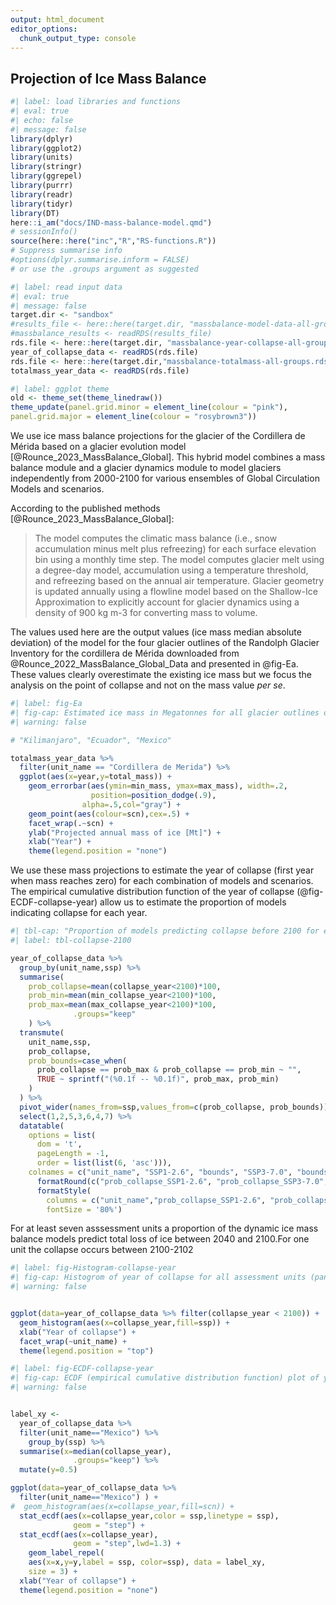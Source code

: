 ```yaml
---
output: html_document
editor_options: 
  chunk_output_type: console
---
```


## Projection of Ice Mass Balance


```r
#| label: load libraries and functions
#| eval: true
#| echo: false
#| message: false
library(dplyr)
library(ggplot2)
library(units)
library(stringr)
library(ggrepel)
library(purrr)
library(readr)
library(tidyr)
library(DT)
here::i_am("docs/IND-mass-balance-model.qmd")
# sessionInfo()
source(here::here("inc","R","RS-functions.R"))
# Suppress summarise info
#options(dplyr.summarise.inform = FALSE)
# or use the .groups argument as suggested
```

```r
#| label: read input data 
#| eval: true
#| message: false
target.dir <- "sandbox"
#results_file <- here::here(target.dir, "massbalance-model-data-all-groups.rds")
#massbalance_results <- readRDS(results_file)
rds.file <- here::here(target.dir, "massbalance-year-collapse-all-groups.rds")
year_of_collapse_data <- readRDS(rds.file)
rds.file <- here::here(target.dir,"massbalance-totalmass-all-groups.rds")
totalmass_year_data <- readRDS(rds.file)
```


```r
#| label: ggplot theme
old <- theme_set(theme_linedraw())
theme_update(panel.grid.minor = element_line(colour = "pink"),
panel.grid.major = element_line(colour = "rosybrown3"))
```

We use ice mass balance projections for the glacier of the Cordillera de Mérida based on a glacier evolution model [@Rounce_2023_MassBalance_Global]. This hybrid model combines a mass balance module and a glacier dynamics module to model glaciers independently from 2000-2100 for various ensembles of Global Circulation Models and scenarios. 

According to the published methods [@Rounce_2023_MassBalance_Global]:

> The model computes the climatic mass balance (i.e., snow accumulation minus melt plus refreezing) for each surface elevation bin using a monthly time step. The model computes glacier melt using a degree-day model, accumulation using a temperature threshold, and refreezing based on the annual air temperature. Glacier geometry is updated annually using a flowline model based on the Shallow-Ice Approximation to explicitly account for glacier dynamics using a density of 900 kg m-3 for converting mass to volume. 

The values used here are the output values (ice mass \pm median absolute deviation) of the model for the four glacier outlines of the Randolph Glacier Inventory for the cordillera de Mérida downloaded from @Rounce_2022_MassBalance_Global_Data and presented in @fig-Ea. These values clearly overestimate the existing ice mass but we focus the analysis on the point of collapse and not on the mass value _per se_.



```r
#| label: fig-Ea
#| fig-cap: Estimated ice mass in Megatonnes for all glacier outlines of the Cordillera de Mérida for each shared socioeconomic pathways. 
#| warning: false

# "Kilimanjaro", "Ecuador", "Mexico"

totalmass_year_data %>% 
  filter(unit_name == "Cordillera de Merida") %>%
  ggplot(aes(x=year,y=total_mass)) +
    geom_errorbar(aes(ymin=min_mass, ymax=max_mass), width=.2,
                  position=position_dodge(.9),
                alpha=.5,col="gray") +
    geom_point(aes(colour=scn),cex=.5) +
    facet_wrap(.~scn) +
    ylab("Projected annual mass of ice [Mt]") +
    xlab("Year") + 
    theme(legend.position = "none") 

```

We use these mass projections to estimate the year of collapse (first year when mass reaches zero) for each combination of models and scenarios. The empirical cumulative distribution function of the year of collapse (@fig-ECDF-collapse-year) allow us to estimate the proportion of models indicating collapse for each year. 


```r
#| tbl-cap: "Proportion of models predicting collapse before 2100 for each assessment unit."
#| label: tbl-collapse-2100

year_of_collapse_data %>% 
  group_by(unit_name,ssp) %>% 
  summarise(
    prob_collapse=mean(collapse_year<2100)*100,
    prob_min=mean(min_collapse_year<2100)*100,
    prob_max=mean(max_collapse_year<2100)*100,
              .groups="keep"
    ) %>%
  transmute(
    unit_name,ssp,
    prob_collapse,
    prob_bounds=case_when(
      prob_collapse == prob_max & prob_collapse == prob_min ~ "",
      TRUE ~ sprintf("(%0.1f -- %0.1f)", prob_max, prob_min)
    )
  ) %>% 
  pivot_wider(names_from=ssp,values_from=c(prob_collapse, prob_bounds)) %>%
  select(1,2,5,3,6,4,7) %>%
  datatable(
    options = list(
      dom = 't', 
      pageLength = -1,
      order = list(list(6, 'asc'))),
    colnames = c("unit_name", "SSP1-2.6", "bounds", "SSP3-7.0", "bounds", "SSP5-8.5", "bounds")) %>% 
      formatRound(c("prob_collapse_SSP1-2.6", "prob_collapse_SSP3-7.0", "prob_collapse_SSP5-8.5"),digits=1) %>%
      formatStyle(
        columns = c("unit_name","prob_collapse_SSP1-2.6", "prob_collapse_SSP3-7.0", "prob_collapse_SSP5-8.5", "prob_bounds_SSP1-2.6", "prob_bounds_SSP3-7.0", "prob_bounds_SSP5-8.5"), 
        fontSize = '80%')
```

For at least seven asssessment units a proportion of the dynamic ice mass balance models predict total loss of ice between 2040 and 2100.[For one unit the collapse occurs between 2100-2102]{.aside}

```r
#| label: fig-Histogram-collapse-year
#| fig-cap: Histogrom of year of collapse for all assessment units (panels) and for each shared socioeconomic pathways (SSP, fill colour).
#| warning: false


ggplot(data=year_of_collapse_data %>% filter(collapse_year < 2100)) +
  geom_histogram(aes(x=collapse_year,fill=ssp)) +
  xlab("Year of collapse") + 
  facet_wrap(~unit_name) +
  theme(legend.position = "top")

```


```r
#| label: fig-ECDF-collapse-year
#| fig-cap: ECDF (empirical cumulative distribution function) plot of year of collapse for all models (black line) and for each shared socioeconomic pathways (SSP, labeled lines) for the assessment unit of the T.G.E. of Mexico.
#| warning: false


label_xy <- 
  year_of_collapse_data %>% 
  filter(unit_name=="Mexico") %>%
    group_by(ssp) %>% 
  summarise(x=median(collapse_year),
              .groups="keep") %>%
  mutate(y=0.5)

ggplot(data=year_of_collapse_data %>% 
  filter(unit_name=="Mexico") ) +
#  geom_histogram(aes(x=collapse_year,fill=scn)) +
  stat_ecdf(aes(x=collapse_year,color = ssp,linetype = ssp), 
              geom = "step") +
  stat_ecdf(aes(x=collapse_year), 
              geom = "step",lwd=1.3) +
    geom_label_repel(
    aes(x=x,y=y,label = ssp, color=ssp), data = label_xy,
    size = 3) +
  xlab("Year of collapse") + 
  theme(legend.position = "none")

```




